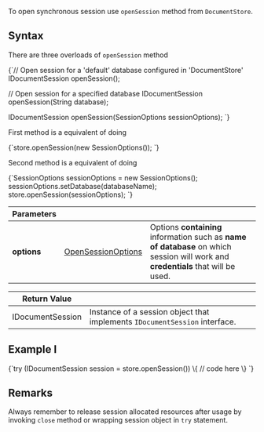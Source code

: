 
To open synchronous session use `openSession` method from `DocumentStore`.

## Syntax

There are three overloads of `openSession` method

<TabItem value="open_session_1" label="open_session_1">
<CodeBlock language="java">
{`// Open session for a 'default' database configured in 'DocumentStore'
IDocumentSession openSession();

// Open session for a specified database
IDocumentSession openSession(String database);

IDocumentSession openSession(SessionOptions sessionOptions);
`}
</CodeBlock>
</TabItem>

First method is a equivalent of doing

<TabItem value="open_session_2" label="open_session_2">
<CodeBlock language="java">
{`store.openSession(new SessionOptions());
`}
</CodeBlock>
</TabItem>

Second method is a equivalent of doing

<TabItem value="open_session_3" label="open_session_3">
<CodeBlock language="java">
{`SessionOptions sessionOptions = new SessionOptions();
sessionOptions.setDatabase(databaseName);
store.openSession(sessionOptions);
`}
</CodeBlock>
</TabItem>

| Parameters | | |
| ------------- | ------------- | ----- |
| **options** | [OpenSessionOptions](../../glossary/open-session-options.mdx) | Options **containing** information such as **name of database** on which session will work and **credentials** that will be used. |

| Return Value | |
| ------------- | ----- |
| IDocumentSession | Instance of a session object that implements `IDocumentSession` interface. |

## Example I

<TabItem value="open_session_4" label="open_session_4">
<CodeBlock language="java">
{`try (IDocumentSession session = store.openSession()) \{
    // code here
\}
`}
</CodeBlock>
</TabItem>

## Remarks

Always remember to release session allocated resources after usage by invoking `close` method or wrapping session object in `try` statement.


